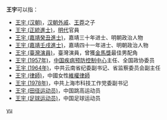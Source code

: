 '''王宇'''可以指：
* [[王宇_(汉朝)|王宇 (汉朝)]]，[[汉朝|汉朝]][[外戚|外戚]]、[[王莽|王莽]]之子
* [[王宇_(正統進士)|王宇 (正統進士)]]，[[明代|明代]]官員
* [[王宇_(嘉靖癸丑進士)|王宇 (嘉靖癸丑進士)]]，嘉靖三十年进士、明朝政治人物
* [[王宇_(嘉靖壬戌進士)|王宇 (嘉靖壬戌進士)]]，嘉靖四十一年进士、明朝政治人物
* [[王宇_(臺灣演員)|王宇 (臺灣演員)]]，臺灣演員，曾獲[[金馬獎|金馬獎]]最佳男配角
* [[王宇_(1957年)|王宇 (1957年)]]，[[中国疾病预防控制中心|中国疾病预防控制中心]]主任、全国政协委员
* [[王宇_(1964年)|王宇 (1964年)]]，中共云南省纪委副书记、省监察委员会副主任
* [[王宇_(律師)|王宇 (律師)]]，中國女性[[維權律師|維權律師]]
* [[王宇_(1978年)|王宇 (1978年)]]，中共上海市科技工作党委副书记
* [[王宇_(田径运动员)|王宇 (田径运动员)]]，中国跳高运动员
* [[王宇_(足球运动员)|王宇 (足球运动员)]]，中国足球运动员

{{disambig}}

[[分類:二字王姓人名消歧義|yu]]